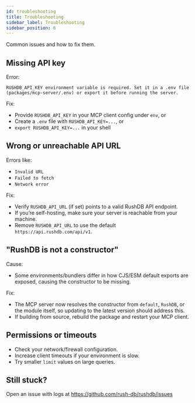 ```yaml
---
id: troubleshooting
title: Troubleshooting
sidebar_label: Troubleshooting
sidebar_position: 6
---
```


Common issues and how to fix them.

## Missing API key

Error:

```
RUSHDB_API_KEY environment variable is required. Set it in a .env file (packages/mcp-server/.env) or export it before running the server.
```

Fix:
- Provide `RUSHDB_API_KEY` in your MCP client config under `env`, or
- Create a `.env` file with `RUSHDB_API_KEY=...`, or
- `export RUSHDB_API_KEY=...` in your shell

## Wrong or unreachable API URL

Errors like:
- `Invalid URL`
- `Failed to fetch`
- `Network error`

Fix:
- Verify `RUSHDB_API_URL` (if set) points to a valid RushDB API endpoint.
- If you’re self-hosting, make sure your server is reachable from your machine.
- Remove `RUSHDB_API_URL` to use the default `https://api.rushdb.com/api/v1`.

## "RushDB is not a constructor"

Cause:
- Some environments/bundlers differ in how CJS/ESM default exports are exposed, causing the constructor to be missing.

Fix:
- The MCP server now resolves the constructor from `default`, `RushDB`, or the module itself, so updating to the latest version should address this.
- If building from source, rebuild the package and restart your MCP client.

## Permissions or timeouts

- Check your network/firewall configuration.
- Increase client timeouts if your environment is slow.
- Try smaller `limit` values on large queries.

## Still stuck?

Open an issue with logs at https://github.com/rush-db/rushdb/issues
